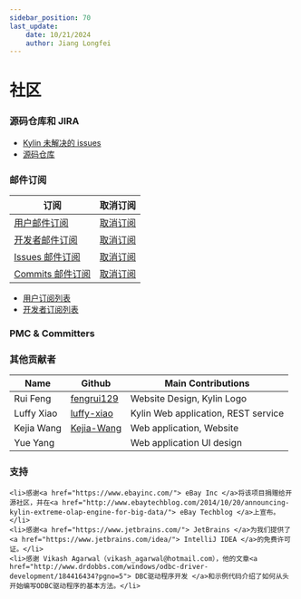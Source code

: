 ```yaml
---
sidebar_position: 70
last_update:
    date: 10/21/2024
    author: Jiang Longfei
---
```


# 社区

### 源码仓库和 JIRA
 - [Kylin 未解决的 issues](https://issues.apache.org/jira/issues/?filter=12352458)
 - [源码仓库](https://github.com/apache/kylin/tree/kylin5)

### 邮件订阅
|订阅|取消订阅|
|-----|-----|
|[用户邮件订阅](mailto:user-subscribe@kylin.apache.org) | [取消订阅](mailto:user-unsubscribe@kylin.apache.org)|
|[开发者邮件订阅](mailto:dev-subscribe@kylin.apache.org) | [取消订阅](mailto:dev-unsubscribe@kylin.apache.org)|
|[Issues 邮件订阅](mailto:issues-subscribe@kylin.apache.org) | [取消订阅](mailto:issues-unsubscribe@kylin.apache.org)|
|[Commits 邮件订阅](mailto:commits-subscribe@kylin.apache.org) | [取消订阅](mailto:commits-unsubscribe@kylin.apache.org)|


- [用户订阅列表](https://lists.apache.org/list.html?user@kylin.apache.org)
- [开发者订阅列表](https://lists.apache.org/list.html?dev@kylin.apache.org)

### PMC & Committers

<Community />

### 其他贡献者
|Name|Github|Main Contributions|
|-----|-----|-----|
|Rui Feng|[fengrui129](https://github.com/fengrui129)|Website Design, Kylin Logo|
|Luffy Xiao|[luffy-xiao](http://github.com/luffy-xiao)|Kylin Web application, REST service|
|Kejia Wang|[Kejia-Wang](https://github.com/Kejia-Wang)|Web application, Website|
|Yue Yang||Web application UI design|

### 支持
 	<li>感谢<a href="https://www.ebayinc.com/"> eBay Inc </a>将该项目捐赠给开源社区，并在<a href="http://www.ebaytechblog.com/2014/10/20/announcing-kylin-extreme-olap-engine-for-big-data/"> eBay Techblog </a>上宣布。</li>
  	<li>感谢<a href="https://www.jetbrains.com/"> JetBrains </a>为我们提供了<a href="https://www.jetbrains.com/idea/"> IntelliJ IDEA </a>的免费许可证。</li>
    <li>感谢 Vikash Agarwal（vikash_agarwal@hotmail.com），他的文章<a href="http://www.drdobbs.com/windows/odbc-driver-development/184416434?pgno=5"> DBC驱动程序开发 </a>和示例代码介绍了如何从头开始编写ODBC驱动程序的基本方法。</li>
